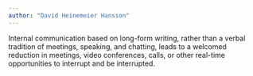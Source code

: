 ```yaml
---
author: "David Heinemeier Hansson"
---
```


Internal communication based on long-form writing, rather than a verbal tradition of meetings, speaking, and chatting, leads to a welcomed reduction in meetings, video conferences, calls, or other real-time opportunities to interrupt and be interrupted.


